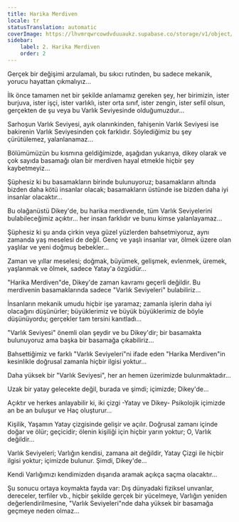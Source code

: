 ```yaml
---
title: Harika Merdiven
locale: tr
statusTranslation: automatic
coverImage: https://lhvmrqwrcowdvduuaukz.supabase.co/storage/v1/object/public/strapi-uploads/small_cover-tratado-de-psicologia-revolucionaria.webp-5e15e1cec4e0ebebcde5d7fc7565d8fd.webp
sidebar:
    label: 2. Harika Merdiven
    order: 2
---
```

Gerçek bir değişimi arzulamalı, bu sıkıcı rutinden, bu sadece mekanik, yorucu hayattan çıkmalıyız...

İlk önce tamamen net bir şekilde anlamamız gereken şey, her birimizin, ister burjuva, ister işçi, ister varlıklı, ister orta sınıf, ister zengin, ister sefil olsun, gerçekten de şu veya bu Varlık Seviyesinde olduğumuzdur...

Sarhoşun Varlık Seviyesi, ayık olanınkinden, fahişenin Varlık Seviyesi ise bakirenin Varlık Seviyesinden çok farklıdır. Söylediğimiz bu şey çürütülemez, yalanlanamaz...

Bölümümüzün bu kısmına geldiğimizde, aşağıdan yukarıya, dikey olarak ve çok sayıda basamağı olan bir merdiven hayal etmekle hiçbir şey kaybetmeyiz...

Şüphesiz ki bu basamakların birinde bulunuyoruz; basamakların altında bizden daha kötü insanlar olacak; basamakların üstünde ise bizden daha iyi insanlar olacaktır...

Bu olağanüstü Dikey'de, bu harika merdivende, tüm Varlık Seviyelerini bulabileceğimiz açıktır... her insan farklıdır ve bunu kimse yalanlayamaz...

Şüphesiz ki şu anda çirkin veya güzel yüzlerden bahsetmiyoruz, aynı zamanda yaş meselesi de değil. Genç ve yaşlı insanlar var, ölmek üzere olan yaşlılar ve yeni doğmuş bebekler...

Zaman ve yıllar meselesi; doğmak, büyümek, gelişmek, evlenmek, üremek, yaşlanmak ve ölmek, sadece Yatay'a özgüdür...

"Harika Merdiven"de, Dikey'de zaman kavramı geçerli değildir. Bu merdivenin basamaklarında sadece "Varlık Seviyeleri" bulabiliriz...

İnsanların mekanik umudu hiçbir işe yaramaz; zamanla işlerin daha iyi olacağını düşünürler; büyüklerimiz ve büyük büyüklerimiz de böyle düşünüyordu; gerçekler tam tersini kanıtladı...

"Varlık Seviyesi" önemli olan şeydir ve bu Dikey'dir; bir basamakta bulunuyoruz ama başka bir basamağa çıkabiliriz...

Bahsettiğimiz ve farklı "Varlık Seviyeleri"ni ifade eden "Harika Merdiven"in kesinlikle doğrusal zamanla hiçbir ilgisi yoktur...

Daha yüksek bir "Varlık Seviyesi", her an hemen üzerimizde bulunmaktadır...

Uzak bir yatay gelecekte değil, burada ve şimdi; içimizde; Dikey'de...

Açıktır ve herkes anlayabilir ki, iki çizgi -Yatay ve Dikey- Psikolojik içimizde an be an buluşur ve Haç oluşturur...

Kişilik, Yaşamın Yatay çizgisinde gelişir ve açılır. Doğrusal zamanı içinde doğar ve ölür; geçicidir; ölenin kişiliği için hiçbir yarın yoktur; O, Varlık değildir...

Varlık Seviyeleri; Varlığın kendisi, zamana ait değildir, Yatay Çizgi ile hiçbir ilgisi yoktur; içimizde bulunur. Şimdi, Dikey'de...

Kendi Varlığımızı kendimizden dışarıda aramak açıkça saçma olacaktır...

Şu sonucu ortaya koymakta fayda var: Dış dünyadaki fiziksel unvanlar, dereceler, terfiler vb., hiçbir şekilde gerçek bir yücelmeye, Varlığın yeniden değerlendirilmesine, "Varlık Seviyeleri"nde daha yüksek bir basamağa geçmeye neden olmaz...

